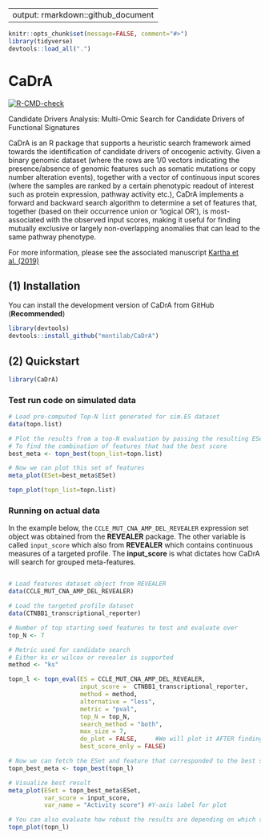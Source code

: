
---
output: rmarkdown::github_document
---

<!-- README.md is generated from README.Rmd. Please edit that file -->

```r
knitr::opts_chunk$set(message=FALSE, comment="#>")
library(tidyverse)
devtools::load_all(".")
```

# CaDrA

<!-- badges: start -->
  [![R-CMD-check](https://github.com/montilab/CaDrA/workflows/R-CMD-check/badge.svg)](https://github.com/montilab/CaDrA/actions)
<!-- badges: end -->
  
Candidate Drivers Analysis: Multi-Omic Search for Candidate Drivers of Functional Signatures

CaDrA is an R package that supports a heuristic search framework aimed towards the identification of candidate drivers of oncogenic activity. Given a binary genomic dataset (where the rows are 1/0 vectors indicating the presence/absence of genomic features such as somatic mutations or copy number alteration events), together with a vector of continuous input scores (where the samples are ranked by a certain phenotypic readout of interest such as protein expression, pathway activity etc.), CaDrA implements a forward and backward search algorithm to determine a set of features that, together (based on their occurrence union or 'logical OR'), is most-associated with the observed input scores, making it useful for finding mutually exclusive or largely non-overlapping anomalies that can lead to the same pathway phenotype.

For more information, please see the associated manuscript [Kartha et al. (2019)](https://www.frontiersin.org/articles/10.3389/fgene.2019.00121/full)

## (1) Installation

You can install the development version of CaDrA from GitHub (**Recommended**)

```r
library(devtools)
devtools::install_github("montilab/CaDrA")
```

## (2) Quickstart

```r
library(CaDrA)
```

### Test run code on simulated data

```r

# Load pre-computed Top-N list generated for sim.ES dataset
data(topn.list)

# Plot the results from a top-N evaluation by passing the resulting ESet from a specific run
# To find the combination of features that had the best score
best_meta <- topn_best(topn_list=topn.list) 

# Now we can plot this set of features
meta_plot(ESet=best_meta$ESet)

```

```r

topn_plot(topn_list=topn.list)

```

### Running on actual data

In the example below, the `CCLE_MUT_CNA_AMP_DEL_REVEALER` expression set object  was obtained from the **REVEALER** package. The other variable is called `input_score` which also from **REVEALER** which contains continuous measures of a targeted profile. The **input_score** is what dictates how CaDrA will search for grouped meta-features.

```r

# Load features dataset object from REVEALER
data(CCLE_MUT_CNA_AMP_DEL_REVEALER)

# Load the targeted profile dataset
data(CTNBB1_transcriptional_reporter)

# Number of top starting seed features to test and evaluate over  
top_N <- 7

# Metric used for candidate search
# Either ks or wilcox or revealer is supported
method <- "ks"

topn_l <- topn_eval(ES = CCLE_MUT_CNA_AMP_DEL_REVEALER, 
                    input_score =  CTNBB1_transcriptional_reporter,
                    method = method,
                    alternative = "less",
                    metric = "pval",
                    top_N = top_N,
                    search_method = "both",
                    max_size = 7,
                    do_plot = FALSE,     #We will plot it AFTER finding the best hits
                    best_score_only = FALSE)

# Now we can fetch the ESet and feature that corresponded to the best score over the top N search
topn_best_meta <- topn_best(topn_l)

# Visualize best result
meta_plot(ESet = topn_best_meta$ESet,
          var_score = input_score,
          var_name = "Activity score") #Y-axis label for plot

# You can also evaluate how robust the results are depending on which seed feature you started with
topn_plot(topn_l) 

```

